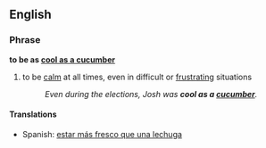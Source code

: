 == English ==
=== Phrase ===
'''to be as [[cool as a cucumber]]'''
#to be [[calm]] at all times, even in difficult or [[frustrating]] situations
#:''Even during the elections, Josh was '''cool as a [[cucumber]]'''.''

==== Translations ====
*Spanish: [[estar más fresco que una lechuga]]